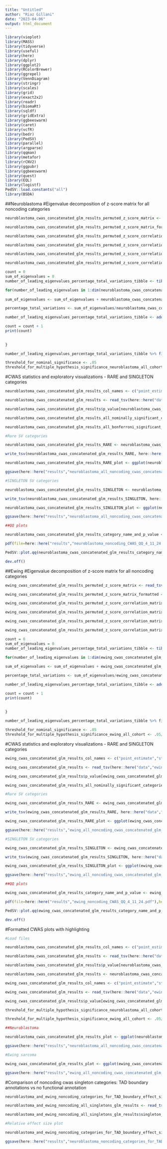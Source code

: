 ```yaml
---
title: "Untitled"
author: "Riaz Gillani"
date: "2023-04-06"
output: html_document
---
```


```r

library(vioplot)
library(MASS)
library(tidyverse)
library(useful)
library(here)
library(dplyr)
library(ggplot2)
library(RColorBrewer)
library(ggrepel)
library(VennDiagram)
library(stringr)
library(scales)
library(grid)
library(exact2x2)
library(readr)
library(biomaRt)
library(sqldf)
library(gridExtra)
library(ggbeeswarm)
library(caret)
library(vcfR)
library(bedr)
library(PedSV)
library(parallel)
library(argparse)
library(qqman)
library(metafor)
library(rCNV2)
library(ggpubr)
library(ggbeeswarm)
library(quest)
library(EQL)
library(logistf)
PedSV::load.constants("all")
library(BSDA)

```

##Neuroblastoma
#Eigenvalue decomposition of z-score matrix for all noncoding categories
```r

neuroblastoma_cwas_concatenated_glm_results_permuted_z_score_matrix <- read_tsv(here::here("data","neuroblastoma_all_noncoding_cwas_concatenated_glm_results_permuted_z_score_matrix_4_11_24.txt"), col_names = FALSE) %>% column_to_rownames("X1") %>% remove_missing()

neuroblastoma_cwas_concatenated_glm_results_permuted_z_score_matrix_formatted <- neuroblastoma_cwas_concatenated_glm_results_permuted_z_score_matrix %>% as.matrix() %>% t()

neuroblastoma_cwas_concatenated_glm_results_permuted_z_score_correlation_matrix <- cor(neuroblastoma_cwas_concatenated_glm_results_permuted_z_score_matrix_formatted)

neuroblastoma_cwas_concatenated_glm_results_permuted_z_score_correlation_matrix_ev <- eigen(neuroblastoma_cwas_concatenated_glm_results_permuted_z_score_correlation_matrix)

neuroblastoma_cwas_concatenated_glm_results_permuted_z_score_correlation_matrix_eigenvalues_sorted <- neuroblastoma_cwas_concatenated_glm_results_permuted_z_score_correlation_matrix_ev$values %>% sort(decreasing = TRUE)

neuroblastoma_cwas_concatenated_glm_results_permuted_z_score_correlation_matrix_eigenvalues_sum <- neuroblastoma_cwas_concatenated_glm_results_permuted_z_score_correlation_matrix_ev$values %>% sum()

count = 0
sum_of_eigenvalues = 0
number_of_leading_eigenvalues_percentage_total_variations_tibble <- tibble(number_of_leading_eigenvalues = NA, percentage_total_variations = NA)

for(number_of_leading_eigenvalues in 1:dim(neuroblastoma_cwas_concatenated_glm_results_permuted_z_score_matrix_formatted)[2]){
  
sum_of_eigenvalues <- sum_of_eigenvalues + neuroblastoma_cwas_concatenated_glm_results_permuted_z_score_correlation_matrix_eigenvalues_sorted[number_of_leading_eigenvalues]

percentage_total_variations <- sum_of_eigenvalues/neuroblastoma_cwas_concatenated_glm_results_permuted_z_score_correlation_matrix_eigenvalues_sum

number_of_leading_eigenvalues_percentage_total_variations_tibble <- add_row(number_of_leading_eigenvalues_percentage_total_variations_tibble, number_of_leading_eigenvalues = number_of_leading_eigenvalues, percentage_total_variations = percentage_total_variations)

count = count + 1
print(count)
    
  
}

number_of_leading_eigenvalues_percentage_total_variations_tibble %>% filter(percentage_total_variations <= 0.99)

threshold_for_nominal_significance <- .05
threshold_for_multiple_hypothesis_significance_neuroblastoma_all_cohort <- .05/940

```

#CWAS statistics and exploratory visualizations - RARE and SINGLETON categories
```r

neuroblastoma_cwas_concatenated_glm_results_col_names <- c("point_estimate","std_error","z_score","p_value","SV_counts_cases","SV_counts_cases_max","number_of_cases_with_zero_SVs","total_cases","SV_counts_controls","SV_counts_controls_max","number_of_controls_with_zero_SVs","total_controls","number_of_unique_SVs","category_name")

neuroblastoma_cwas_concatenated_glm_results <- read_tsv(here::here("data","neuroblastoma_all_noncoding_cwas_concatenated_glm_results_4_11_24.adjusted.txt"), col_names = neuroblastoma_cwas_concatenated_glm_results_col_names) %>% mutate(sv_type = str_split_fixed(category_name,"\\.",6)[,1], frequency = str_split_fixed(category_name,"\\.",6)[,2], mean_SVs_per_case = SV_counts_cases/total_cases, mean_SVs_per_control = SV_counts_controls/total_controls, mean_SVs_total = ((SV_counts_cases + SV_counts_controls)/ (total_cases + total_controls)))

neuroblastoma_cwas_concatenated_glm_results$p_value[neuroblastoma_cwas_concatenated_glm_results$p_value == 0] <- 1E-17

neuroblastoma_cwas_concatenated_glm_results_all_nominally_significant_categories <- neuroblastoma_cwas_concatenated_glm_results %>% filter(p_value < .05) %>% dplyr::select(category_name) %>% unlist() %>% unname()

neuroblastoma_cwas_concatenated_glm_results_all_bonferroni_significant_categories <- neuroblastoma_cwas_concatenated_glm_results %>% filter(p_value < .05/940) %>% dplyr::select(category_name) %>% unlist() %>% unname()

#Rare SV categories

neuroblastoma_cwas_concatenated_glm_results_RARE <- neuroblastoma_cwas_concatenated_glm_results[neuroblastoma_cwas_concatenated_glm_results$frequency == "RARE",] %>% mutate(negative_log10_p_value = -log10(p_value))

write_tsv(neuroblastoma_cwas_concatenated_glm_results_RARE, here::here("data","neuroblastoma_all_noncoding_cwas_concatenated_glm_results_RARE_4_11_24.txt"))

neuroblastoma_cwas_concatenated_glm_results_RARE_plot <- ggplot(neuroblastoma_cwas_concatenated_glm_results_RARE, aes(x = point_estimate, y = negative_log10_p_value)) + geom_point(color = "Dark blue", alpha = 0.3) + geom_hline(yintercept = -log10(threshold_for_multiple_hypothesis_significance_neuroblastoma_all_cohort), linetype = 2) + theme_bw() + theme(panel.border = element_blank(), panel.grid.major = element_blank(), panel.grid.minor = element_blank(), axis.line = element_line(colour = "black"), axis.ticks.x=element_blank(),  axis.ticks.y=element_blank(), axis.text.y = element_text(size = 16, color = "black"), axis.text.x = element_text(size = 16, color = "black"), axis.title = element_text(size = 16, color = "black"), title = element_text(size = 16, color = "black"), legend.position="none") + labs(title = "noncoding category-wide association testing\nin neuroblastoma germline samples vs controls:\nRare Variants", x = expression(ln(Odds~Ratio)), y = expression(-log[10](p~value))) + xlim(-3,3)

ggsave(here::here("results","neuroblastoma_all_noncoding_cwas_concatenated_glm_results_RARE_plot_4_11_24.png"),neuroblastoma_cwas_concatenated_glm_results_RARE_plot)

#SINGLETON SV categories

neuroblastoma_cwas_concatenated_glm_results_SINGLETON <- neuroblastoma_cwas_concatenated_glm_results[neuroblastoma_cwas_concatenated_glm_results$frequency == "SINGLETON",] %>% mutate(negative_log10_p_value = -log10(p_value))

write_tsv(neuroblastoma_cwas_concatenated_glm_results_SINGLETON, here::here("data","neuroblastoma_all_noncoding_cwas_concatenated_glm_results_SINGLETON_4_11_24.txt"))

neuroblastoma_cwas_concatenated_glm_results_SINGLETON_plot <- ggplot(neuroblastoma_cwas_concatenated_glm_results_SINGLETON, aes(x = point_estimate, y = negative_log10_p_value)) + geom_point(color = "Dark blue", alpha = 0.3) + geom_hline(yintercept = -log10(threshold_for_multiple_hypothesis_significance_neuroblastoma_all_cohort), linetype = 2) + theme_bw() + theme(panel.border = element_blank(), panel.grid.major = element_blank(), panel.grid.minor = element_blank(), axis.line = element_line(colour = "black"), axis.ticks.x=element_blank(),  axis.ticks.y=element_blank(), axis.text.y = element_text(size = 16, color = "black"), axis.text.x = element_text(size = 16, color = "black"), axis.title = element_text(size = 16, color = "black"), title = element_text(size = 16, color = "black"), legend.position="none") + labs(title = "noncoding category-wide association testing\nin neuroblastoma germline samples vs controls:\nSINGLETON Variants", x = expression(ln(Odds~Ratio)), y = expression(-log[10](p~value))) + xlim(-3,3)

ggsave(here::here("results","neuroblastoma_all_noncoding_cwas_concatenated_glm_results_SINGLETON_plot_4_11_24.png"),neuroblastoma_cwas_concatenated_glm_results_SINGLETON_plot)

##QQ plots

neuroblastoma_cwas_concatenated_glm_results_category_name_and_p_value <- neuroblastoma_cwas_concatenated_glm_results[,c("category_name","p_value")] %>% dplyr::rename(p = p_value)

pdf(file=here::here("results","neuroblastoma_noncoding_CWAS_QQ_4_11_24.pdf"),height=2, width=2)

PedSV::plot.qq(neuroblastoma_cwas_concatenated_glm_results_category_name_and_p_value$p, cutoff = threshold_for_multiple_hypothesis_significance_neuroblastoma_all_cohort, fdr.cutoff = threshold_for_multiple_hypothesis_significance_neuroblastoma_all_cohort, pt.color = "#9D4DAD")

dev.off()

```

##Ewing
#Eigenvalue decomposition of z-score matrix for all noncoding categories
```r

ewing_cwas_concatenated_glm_results_permuted_z_score_matrix <- read_tsv(here::here("data","ewing_all_noncoding_cwas_concatenated_glm_results_permuted_z_score_matrix_4_11_24.txt"), col_names = FALSE) %>% column_to_rownames("X1") %>% remove_missing()

ewing_cwas_concatenated_glm_results_permuted_z_score_matrix_formatted <- ewing_cwas_concatenated_glm_results_permuted_z_score_matrix %>% as.matrix() %>% t()

ewing_cwas_concatenated_glm_results_permuted_z_score_correlation_matrix <- cor(ewing_cwas_concatenated_glm_results_permuted_z_score_matrix_formatted)

ewing_cwas_concatenated_glm_results_permuted_z_score_correlation_matrix_ev <- eigen(ewing_cwas_concatenated_glm_results_permuted_z_score_correlation_matrix)

ewing_cwas_concatenated_glm_results_permuted_z_score_correlation_matrix_eigenvalues_sorted <- ewing_cwas_concatenated_glm_results_permuted_z_score_correlation_matrix_ev$values %>% sort(decreasing = TRUE)

ewing_cwas_concatenated_glm_results_permuted_z_score_correlation_matrix_eigenvalues_sum <- ewing_cwas_concatenated_glm_results_permuted_z_score_correlation_matrix_ev$values %>% sum()

count = 0
sum_of_eigenvalues = 0
number_of_leading_eigenvalues_percentage_total_variations_tibble <- tibble(number_of_leading_eigenvalues = NA, percentage_total_variations = NA)

for(number_of_leading_eigenvalues in 1:dim(ewing_cwas_concatenated_glm_results_permuted_z_score_matrix_formatted)[2]){
  
sum_of_eigenvalues <- sum_of_eigenvalues + ewing_cwas_concatenated_glm_results_permuted_z_score_correlation_matrix_eigenvalues_sorted[number_of_leading_eigenvalues]

percentage_total_variations <- sum_of_eigenvalues/ewing_cwas_concatenated_glm_results_permuted_z_score_correlation_matrix_eigenvalues_sum

number_of_leading_eigenvalues_percentage_total_variations_tibble <- add_row(number_of_leading_eigenvalues_percentage_total_variations_tibble, number_of_leading_eigenvalues = number_of_leading_eigenvalues, percentage_total_variations = percentage_total_variations)

count = count + 1
print(count)
    
  
}

number_of_leading_eigenvalues_percentage_total_variations_tibble %>% filter(percentage_total_variations <= 0.99)

threshold_for_nominal_significance <- .05
threshold_for_multiple_hypothesis_significance_ewing_all_cohort <- .05/918

```

#CWAS statistics and exploratory visualizations - RARE and SINGLETON categories
```r

ewing_cwas_concatenated_glm_results_col_names <- c("point_estimate","std_error","z_score","p_value","SV_counts_cases","SV_counts_cases_max","number_of_cases_with_zero_SVs","total_cases","SV_counts_controls","SV_counts_controls_max","number_of_controls_with_zero_SVs","total_controls","number_of_unique_SVs","category_name")

ewing_cwas_concatenated_glm_results <- read_tsv(here::here("data","ewing_all_noncoding_cwas_concatenated_glm_results_4_11_24.adjusted.txt"), col_names = ewing_cwas_concatenated_glm_results_col_names) %>% mutate(sv_type = str_split_fixed(category_name,"\\.",6)[,1], frequency = str_split_fixed(category_name,"\\.",6)[,2], mean_SVs_per_case = SV_counts_cases/total_cases, mean_SVs_per_control = SV_counts_controls/total_controls, mean_SVs_total = ((SV_counts_cases + SV_counts_controls)/ (total_cases + total_controls)))

ewing_cwas_concatenated_glm_results$p_value[ewing_cwas_concatenated_glm_results$p_value == 0] <- 1E-17

ewing_cwas_concatenated_glm_results_all_nominally_significant_categories <- ewing_cwas_concatenated_glm_results %>% filter(p_value < .05) %>% dplyr::select(category_name) %>% unlist() %>% unname()

#Rare SV categories

ewing_cwas_concatenated_glm_results_RARE <- ewing_cwas_concatenated_glm_results[ewing_cwas_concatenated_glm_results$frequency == "RARE",] %>% mutate(negative_log10_p_value = -log10(p_value))

write_tsv(ewing_cwas_concatenated_glm_results_RARE, here::here("data","ewing_all_noncoding_cwas_concatenated_glm_results_RARE_4_11_24.txt"))

ewing_cwas_concatenated_glm_results_RARE_plot <- ggplot(ewing_cwas_concatenated_glm_results_RARE, aes(x = point_estimate, y = negative_log10_p_value)) + geom_point(color = "Dark blue", alpha = 0.3) + geom_hline(yintercept = -log10(threshold_for_multiple_hypothesis_significance_ewing_all_cohort), linetype = 2) + theme_bw() + theme(panel.border = element_blank(), panel.grid.major = element_blank(), panel.grid.minor = element_blank(), axis.line = element_line(colour = "black"), axis.ticks.x=element_blank(),  axis.ticks.y=element_blank(), axis.text.y = element_text(size = 16, color = "black"), axis.text.x = element_text(size = 16, color = "black"), axis.title = element_text(size = 16, color = "black"), title = element_text(size = 16, color = "black"), legend.position="none") + labs(title = "noncoding category-wide association testing\nin ewing germline samples vs controls:\nRare Variants", x = expression(ln(Odds~Ratio)), y = expression(-log[10](p~value))) + xlim(-3,3)

ggsave(here::here("results","ewing_all_noncoding_cwas_concatenated_glm_results_RARE_plot_4_11_24.png"),ewing_cwas_concatenated_glm_results_RARE_plot)

#SINGLETON SV categories

ewing_cwas_concatenated_glm_results_SINGLETON <- ewing_cwas_concatenated_glm_results[ewing_cwas_concatenated_glm_results$frequency == "SINGLETON",] %>% mutate(negative_log10_p_value = -log10(p_value))

write_tsv(ewing_cwas_concatenated_glm_results_SINGLETON, here::here("data","ewing_all_noncoding_cwas_concatenated_glm_results_SINGLETON_4_11_24.txt"))

ewing_cwas_concatenated_glm_results_SINGLETON_plot <- ggplot(ewing_cwas_concatenated_glm_results_SINGLETON, aes(x = point_estimate, y = negative_log10_p_value)) + geom_point(color = "Dark blue", alpha = 0.3) + geom_hline(yintercept = -log10(threshold_for_multiple_hypothesis_significance_ewing_all_cohort), linetype = 2) + theme_bw() + theme(panel.border = element_blank(), panel.grid.major = element_blank(), panel.grid.minor = element_blank(), axis.line = element_line(colour = "black"), axis.ticks.x=element_blank(),  axis.ticks.y=element_blank(), axis.text.y = element_text(size = 16, color = "black"), axis.text.x = element_text(size = 16, color = "black"), axis.title = element_text(size = 16, color = "black"), title = element_text(size = 16, color = "black"), legend.position="none") + labs(title = "noncoding category-wide association testing\nin ewing germline samples vs controls:\nSINGLETON Variants", x = expression(ln(Odds~Ratio)), y = expression(-log[10](p~value))) + xlim(-3,3)

ggsave(here::here("results","ewing_all_noncoding_cwas_concatenated_glm_results_SINGLETON_plot_4_11_24.png"),ewing_cwas_concatenated_glm_results_SINGLETON_plot)

##QQ plots

ewing_cwas_concatenated_glm_results_category_name_and_p_value <- ewing_cwas_concatenated_glm_results[,c("category_name","p_value")] %>% dplyr::rename(p = p_value)

pdf(file=here::here("results","ewing_noncoding_CWAS_QQ_4_11_24.pdf"),height=2, width=2)

PedSV::plot.qq(ewing_cwas_concatenated_glm_results_category_name_and_p_value$p, cutoff = threshold_for_multiple_hypothesis_significance_ewing_all_cohort, fdr.cutoff = threshold_for_multiple_hypothesis_significance_ewing_all_cohort, pt.color = "#4E7AEB")

dev.off()

```

#Formatted CWAS plots with highlighting
```r

#Load files

neuroblastoma_cwas_concatenated_glm_results_col_names <- c("point_estimate","std_error","z_score","p_value","SV_counts_cases","SV_counts_cases_max","number_of_cases_with_zero_SVs","total_cases","SV_counts_controls","SV_counts_controls_max","number_of_controls_with_zero_SVs","total_controls","number_of_unique_SVs","category_name")

neuroblastoma_cwas_concatenated_glm_results <- read_tsv(here::here("data","neuroblastoma_all_noncoding_cwas_concatenated_glm_results_4_11_24.adjusted.txt"), col_names = neuroblastoma_cwas_concatenated_glm_results_col_names) %>% mutate(sv_type = str_split_fixed(category_name,"\\.",6)[,1], frequency = str_split_fixed(category_name,"\\.",6)[,2], genic_relationship = str_split_fixed(category_name,"\\.",6)[,3], constraint = str_split_fixed(category_name,"\\.",6)[,4], expression = str_split_fixed(category_name,"\\.",6)[,5], gene_group = str_split_fixed(category_name,"\\.",6)[,6], mean_SVs_per_case = SV_counts_cases/total_cases, mean_SVs_per_control = SV_counts_controls/total_controls, mean_SVs_total = ((SV_counts_cases + SV_counts_controls)/ (total_cases + total_controls)), negative_log10_p_value = -log10(p_value))

neuroblastoma_cwas_concatenated_glm_results$p_value[neuroblastoma_cwas_concatenated_glm_results$p_value == 0] <- 1E-17

neuroblastoma_cwas_concatenated_glm_results <- neuroblastoma_cwas_concatenated_glm_results %>% mutate(odds_ratio = exp(point_estimate))

ewing_cwas_concatenated_glm_results_col_names <- c("point_estimate","std_error","z_score","p_value","SV_counts_cases","SV_counts_cases_max","number_of_cases_with_zero_SVs","total_cases","SV_counts_controls","SV_counts_controls_max","number_of_controls_with_zero_SVs","total_controls","number_of_unique_SVs","category_name")

ewing_cwas_concatenated_glm_results <- read_tsv(here::here("data","ewing_all_noncoding_cwas_concatenated_glm_results_4_11_24.adjusted.txt"), col_names = ewing_cwas_concatenated_glm_results_col_names) %>% mutate(sv_type = str_split_fixed(category_name,"\\.",6)[,1], frequency = str_split_fixed(category_name,"\\.",6)[,2], genic_relationship = str_split_fixed(category_name,"\\.",6)[,3], constraint = str_split_fixed(category_name,"\\.",6)[,4], expression = str_split_fixed(category_name,"\\.",6)[,5], gene_group = str_split_fixed(category_name,"\\.",6)[,6], mean_SVs_per_case = SV_counts_cases/total_cases, mean_SVs_per_control = SV_counts_controls/total_controls, mean_SVs_total = ((SV_counts_cases + SV_counts_controls)/ (total_cases + total_controls)), negative_log10_p_value = -log10(p_value))

ewing_cwas_concatenated_glm_results$p_value[ewing_cwas_concatenated_glm_results$p_value == 0] <- 1E-17

threshold_for_multiple_hypothesis_significance_neuroblastoma_all_cohort <- .05/940

threshold_for_multiple_hypothesis_significance_ewing_all_cohort <- .05/918

##Neuroblastoma

neuroblastoma_cwas_concatenated_glm_results_plot <- ggplot(neuroblastoma_cwas_concatenated_glm_results, aes(x = point_estimate, y = negative_log10_p_value,fill = frequency)) + geom_point(stroke = 0, alpha = 1, size = 3, shape = 21) + scale_fill_manual(values = c("#763A82","#C494CE"), labels = c("Rare","Singleton"))+ geom_hline(yintercept = -log10(threshold_for_multiple_hypothesis_significance_neuroblastoma_all_cohort), linetype = 2) + geom_hline(yintercept = -log10(.05), linetype = 2, color = "black") + theme_bw() + theme(panel.border = element_blank(), panel.grid.major = element_blank(), panel.grid.minor = element_blank(), axis.line = element_line(colour = "black"), axis.ticks.x=element_blank(),  axis.ticks.y=element_blank(), axis.text.y = element_text(size = 18, color = "black"), axis.text.x = element_text(size = 18, color = "black"), axis.title = element_text(size = 20, color = "black"), title = element_text(size = 18, color = "black"), legend.position= c(0.2,0.9), legend.title = element_blank(),legend.text = element_text(size = 20, color = "black")) + labs(title = "Neuroblastoma noncoding CWAS", x = expression("Odds ratio (cases vs. controls)"), y = expression(paste(-log[10],italic(" P")))) + scale_x_continuous(limits = c(-2.5,2.5), breaks = c(log(0.125),log(0.25),log(.5),log(0),log(1),log(2),log(4),log(8)), labels = c(0.125,0.25,0.5,0,1,2,4,8)) + scale_y_continuous(limits = c(0,6.5))

ggsave(here::here("results","neuroblastoma_all_noncoding_cwas_concatenated_glm_results_plot_4_11_24.png"),neuroblastoma_cwas_concatenated_glm_results_plot)

#Ewing sarcoma

ewing_cwas_concatenated_glm_results_plot <- ggplot(ewing_cwas_concatenated_glm_results, aes(x = point_estimate, y = negative_log10_p_value,fill = frequency)) + geom_point(stroke = 0, alpha = 1, size = 3, shape = 21) + scale_fill_manual(values = c("#3B5CB0","#95AFF3"), labels = c("Rare","Singleton")) + geom_hline(yintercept = -log10(threshold_for_multiple_hypothesis_significance_ewing_all_cohort), linetype = 2) + geom_hline(yintercept = -log10(.05), linetype = 2, color = "black") + theme_bw() + theme(panel.border = element_blank(), panel.grid.major = element_blank(), panel.grid.minor = element_blank(), axis.line = element_line(colour = "black"), axis.ticks.x=element_blank(),  axis.ticks.y=element_blank(), axis.text.y = element_text(size = 18, color = "black"), axis.text.x = element_text(size = 18, color = "black"), axis.title = element_text(size = 20, color = "black"), title = element_text(size = 18, color = "black"), legend.position= c(0.2,0.9), legend.title = element_blank(),legend.text = element_text(size = 20, color = "black")) + labs(title = "Ewing sarcoma noncoding CWAS", x = expression("Odds ratio (cases vs. controls)"), y = expression(paste(-log[10],italic(" P")))) + scale_x_continuous(limits = c(-2.5,2.5), breaks = c(log(0.125),log(0.25),log(.5),log(0),log(1),log(2),log(4),log(8)), labels = c(0.125,0.25,0.5,0,1,2,4,8)) + scale_y_continuous(limits = c(0,6.5))

ggsave(here::here("results","ewing_all_noncoding_cwas_concatenated_glm_results_plot_4_11_24.png"),ewing_cwas_concatenated_glm_results_plot)

```

#Comparison of noncoding cwas singleton categories: TAD boundary annotations vs no functional annotation
```r

neuroblastoma_and_ewing_noncoding_categories_for_TAD_boundary_effect_size_comparisons_col_names <- c("point_estimate","std_error","z_score","p_value","SV_counts_cases","SV_counts_cases_max","number_of_cases_with_zero_SVs","total_cases","SV_counts_controls","SV_counts_controls_max","number_of_controls_with_zero_SVs","total_controls","number_of_unique_SVs","category_name","singleton_filter")

neuroblastoma_and_ewing_noncoding_all_singletons_glm_results <- read_tsv(here::here("data","neuroblastoma_and_ewing_all_noncoding_vs_tad_boundary_singleton_sum_stats_4_11_24.txt"), col_names = neuroblastoma_and_ewing_noncoding_categories_for_TAD_boundary_effect_size_comparisons_col_names) %>% mutate(error_bar_positive = point_estimate + 2*std_error, error_bar_negative = point_estimate - 2*std_error)

neuroblastoma_and_ewing_noncoding_all_singletons_glm_results$singleton_filter <- factor(neuroblastoma_and_ewing_noncoding_all_singletons_glm_results$singleton_filter, levels = c("ewing_all","ewing_tad_boundary","neuroblastoma_all","neuroblastoma_tad_boundary"))

#Relative effect size plot

neuroblastoma_and_ewing_noncoding_categories_for_TAD_boundary_effect_size_comparisons_plot <- ggplot(neuroblastoma_and_ewing_noncoding_all_singletons_glm_results, aes(y = point_estimate, color = singleton_filter)) + geom_pointrange(aes(x = category_name, ymin = error_bar_negative, ymax = error_bar_positive), lwd = 1, size = 1, position = position_dodge2(width = 1)) + scale_color_manual(values = c("#3B5CB0","#7195EF","#763A82","#B171BD"), labels = c("Ewing: All noncoding","Ewing: TAD bound. noncoding","Neuroblast.: All noncoding","Neuroblast.: TAD bound. noncoding"), name = "") + geom_hline(yintercept = 0, linetype = 2) + theme_bw() + theme(panel.border = element_blank(), panel.grid.major = element_blank(), panel.grid.minor = element_blank(), axis.line = element_line(colour = "black"), axis.ticks.x=element_blank(),  axis.ticks.y=element_blank(), axis.text.y = element_text(size = 16, color = "black"), axis.text.x = element_text(size = 16, color = "black"), axis.title = element_text(size = 20, color = "black"), title = element_text(size = 16, color = "black"), legend.position= c(0.5,0.9),legend.title = element_text(size = 18, color = "black"),legend.text = element_text(size = 16, color = "black")) + guides(colour = guide_legend(nrow = 2)) + labs(title = "Enrichment of noncoding\nsingletons", x = "", y = "Odds ratio with CI\n(cases vs. controls)") + scale_x_discrete(labels = c("")) + scale_y_continuous(limits = c(-0.2,.6), breaks = c(log(1),log(1.25),log(1.5), log(1.75)), labels = c(1,1.25,1.5,1.75)) + guides(color=guide_legend(nrow=4))

ggsave(here::here("results","neuroblastoma_noncoding_categories_for_TAD_boundary_effect_size_comparisons_plot_4_11_24.png"), neuroblastoma_and_ewing_noncoding_categories_for_TAD_boundary_effect_size_comparisons_plot, width = 5.5, height = 7)

```
